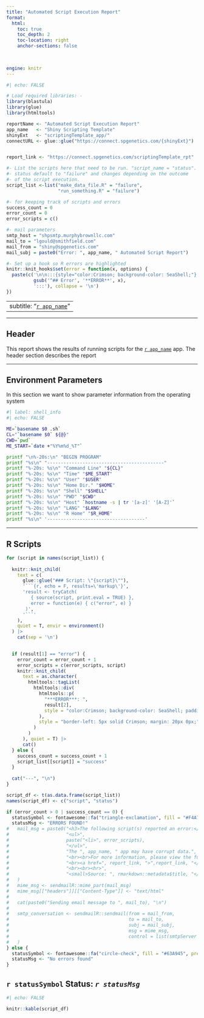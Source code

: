 ```yaml
---
title: "Automated Script Execution Report"
format:
  html:
    toc: true
    toc_depth: 2
    toc-location: right
    anchor-sections: false
  

    
engine: knitr
---
```


```r
#| echo: FALSE

# Load required libraries: -
library(blastula)
library(glue)
library(htmltools)

reportName <- "Automated Script Execution Report"
app_name   <- "Shiny Scripting Template"
shinyExt   <- "scriptingTemplate_app/"
connectURL <- glue::glue("https://connect.spgenetics.com/{shinyExt}")


report_link <- "https://connect.spgenetics.com/scriptingTemplate_rpt"

#- List the scripts here that need to be run. "script_name = "status".
#- status default to "failure" and changes depending on the outcome
#- of the script execution.
script_list <-list("make_data_file.R" = "failure", 
                   "run_something.R" = "failure")

#- for keeping track of scripts and errors
success_count = 0
error_count = 0
error_scripts = c()

#- mail parameters
smtp_host = "shpsmtp.murphybrownllc.com"
mail_to = "lgould@smithfield.com"
mail_from = "shiny@spgenetics.com"
mail_subj = paste0("Error: ", app_name, " Automated Script Report")

#- Set up a hook so R errors are highlighted
knitr::knit_hooks$set(error = function(x, options) { 
  paste(c('\n\n:::{style="color:Crimson; background-color: SeaShell;"}',
          gsub('^## Error', '**ERROR**', x),
          ':::'), collapse = '\n')
})

```

---
subtitle: "[`r app_name`](`r connectURL`)"
---

---

## Header

This report shows the results of running scripts for the [`r app_name`](`r connectURL`) app. The header section describes the report

---

## Environment Parameters

In this section we want to show parameter information from the operating system


```bash
#| label: shell_info
#| echo: FALSE

ME=`basename $0 .sh`
CL="`basename $0` ${@}"
CWD=`pwd`
ME_START=`date +"%Y%m%d_%T"`

printf "\n%-20s:\n" "BEGIN PROGRAM" 
printf "%s\n" "-------------------------------------------"
printf "%-20s: %s\n" "Command Line" "${CL}"
printf "%-20s: %s\n" "Time" "$ME_START"
printf "%-20s: %s\n" "User" "$USER"
printf "%-20s: %s\n" "Home Dir." "$HOME"
printf "%-20s: %s\n" "Shell" "$SHELL"
printf "%-20s: %s\n" "PWD" "$CWD"
printf "%-20s: %s\n" "Host" `hostname -s | tr '[a-z]' '[A-Z]'`
printf "%-20s: %s\n" "LANG" "$LANG"
printf "%-20s: %s\n" "R Home" "$R_HOME"
printf "%s\n" '------------------------------------'
```

---

## R Scripts

```r

for (script in names(script_list)) {
  
  knitr::knit_child(
    text = c(
      glue::glue("### Script: \"{script}\""),
      '```{r, echo = F, results=\'markup\'}',
      'result <- tryCatch(
         { source(script, print.eval = TRUE) },
         error = function(e) { c("error", e) }
       )',
      '```'
    ), 
    quiet = T, envir = environment()
  ) |>
    cat(sep = '\n')

  
  if (result[1] == "error") {
    error_count = error_count + 1
    error_scripts = c(error_scripts, script)
    knitr::knit_child(
      text = as.character(
        htmltools::tagList(
          htmltools::div(
            htmltools::p(
              "***ERROR***: ", 
              result[2], 
              style = "color:Crimson; background-color: SeaShell; padding-left: 7px;"
            ),
            style = "border-left: 5px solid Crimson; margin: 20px 0px;"
          )
        )
      ), quiet = T) |>
      cat()
  } else {
    success_count = success_count + 1
    script_list[[script]] = "success"
  }
  
  cat("---", "\n")
}

```


```r
script_df <- t(as.data.frame(script_list))
names(script_df) <- c("script", "status")

if (error_count > 0 | success_count == 0) {
  statusSymbol <- fontawesome::fa("triangle-exclamation", fill = "#F4A71C", margin_right = '0.2em')
  statusMsg <- "ERRORS FOUND!"
#   mail_msg = paste0("<h3>The following script(s) reported an error:</h3> ",
#                     "<ul>",
#                     paste("<li>", error_scripts),
#                     "</ul>",
#                     "The ", app_name, " app may have corrupt data.",
#                     "<br><br>For more information, please view the full report at the following link:",
#                     "<br><a href=", report_link, ">",report_link, "</a>",
#                     "<br><br><hr>",
#                     "<small>Source: ", rmarkdown::metadata$title, "</small>"
#   )
#   mime_msg <- sendmailR::mime_part(mail_msg)
#   mime_msg[["headers"]][["Content-Type"]] <- "text/html"
#   
#   cat(paste0("Sending email message to ", mail_to), "\n")
#   
#   smtp_conversation <- sendmailR::sendmail(from = mail_from,
#                                            to = mail_to,
#                                            subj = mail_subj,
#                                            msg = mime_msg,
#                                            control = list(smtpServer = smtp_host, verbose = FALSE)
#   )
} else {
  statusSymbol <- fontawesome::fa("circle-check", fill = "#63A945", prefer_type = "solid", margin_right = '0.2em')
  statusMsg <- "No errors found"
}
```

## `r statusSymbol` Status: _`r statusMsg`_ 

```r
#| echo: FALSE

knitr::kable(script_df)
```

